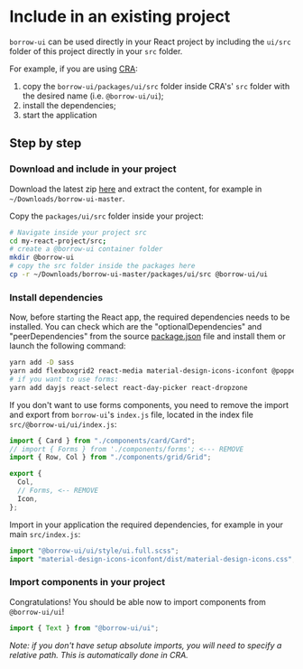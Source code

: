 
<Meta title="Getting Started/Installation/Include in an existing project" />

# Include in an existing project

`borrow-ui` can be used directly in your React project by including the
`ui/src` folder of this project directly in your `src` folder.

For example, if you are using [CRA](https://create-react-app.dev/):

1. copy the `borrow-ui/packages/ui/src` folder inside CRA's' `src` folder with the desired name
   (i.e. `@borrow-ui/ui`);
2. install the dependencies;
3. start the application

## Step by step

### Download and include in your project

Download the latest zip [here](https://github.com/borrow-ui/borrow-ui/archive/master.zip)
and extract the content, for example in `~/Downloads/borrow-ui-master`.

Copy the `packages/ui/src` folder inside your project:

```bash
# Navigate inside your project src
cd my-react-project/src;
# create a @borrow-ui container folder
mkdir @borrow-ui
# copy the src folder inside the packages here
cp -r ~/Downloads/borrow-ui-master/packages/ui/src @borrow-ui/ui
```

### Install dependencies

Now, before starting the React app, the required dependencies needs to be installed.
You can check which are the "optionalDependencies" and "peerDependencies" from the source
[package.json](https://github.com/borrow-ui/borrow-ui/blob/master/packages/ui/package.json)
file and install them or launch the following command:

```bash
yarn add -D sass
yarn add flexboxgrid2 react-media material-design-icons-iconfont @popperjs/core react-popper lodash.debounce
# if you want to use forms:
yarn add dayjs react-select react-day-picker react-dropzone
```

If you don't want to use forms components, you need to remove the import and export
from `borrow-ui`'s `index.js` file, located in the index file `src/@borrow-ui/ui/index.js`:

```jsx
import { Card } from "./components/card/Card";
// import { Forms } from './components/forms'; <--- REMOVE
import { Row, Col } from "./components/grid/Grid";

export {
  Col,
  // Forms, <-- REMOVE
  Icon,
};
```

Import in your application the required dependencies, for example in your main `src/index.js`:

```jsx
import "@borrow-ui/ui/style/ui.full.scss";
import "material-design-icons-iconfont/dist/material-design-icons.css";
```

### Import components in your project

Congratulations! You should be able now to import components from `@borrow-ui/ui`!

```jsx
import { Text } from "@borrow-ui/ui";
```

_Note: if you don't have setup absolute imports, you will need to specify a relative path._
_This is automatically done in CRA._
